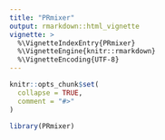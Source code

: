 ```yaml
---
title: "PRmixer"
output: rmarkdown::html_vignette
vignette: >
  %\VignetteIndexEntry{PRmixer}
  %\VignetteEngine{knitr::rmarkdown}
  %\VignetteEncoding{UTF-8}
---
```


```r
knitr::opts_chunk$set(
  collapse = TRUE,
  comment = "#>"
)
```

```r
library(PRmixer)
```
